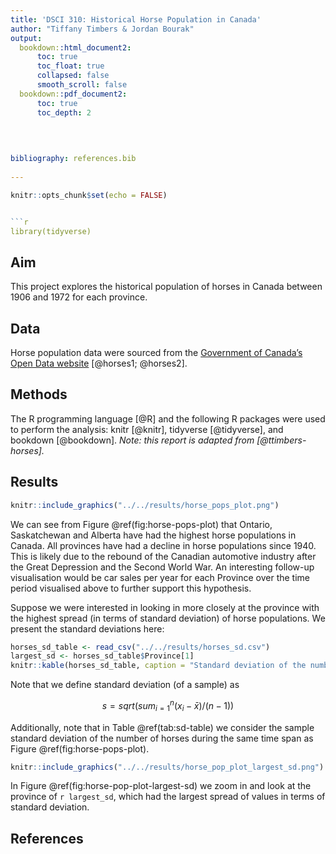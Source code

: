 ```yaml
---
title: 'DSCI 310: Historical Horse Population in Canada'
author: "Tiffany Timbers & Jordan Bourak"
output:
  bookdown::html_document2: 
      toc: true
      toc_float: true
      collapsed: false
      smooth_scroll: false
  bookdown::pdf_document2: 
      toc: true
      toc_depth: 2

      
      
     
bibliography: references.bib  
      
---
```


```r
knitr::opts_chunk$set(echo = FALSE)


```r
library(tidyverse)
```

## Aim

This project explores the historical population of horses in Canada between 1906 and 1972 for each province.


## Data

Horse population data were sourced from the [Government of Canada's Open Data website](http://open.canada.ca/en/open-data) [@horses1; @horses2].

## Methods

The R programming language [@R] and the following R packages were used to perform the analysis: knitr [@knitr], tidyverse [@tidyverse], and bookdown [@bookdown]. *Note: this report is adapted from [@ttimbers-horses].*

## Results

```r
knitr::include_graphics("../../results/horse_pops_plot.png")
```


We can see from Figure \@ref(fig:horse-pops-plot) that Ontario, Saskatchewan and Alberta have had the highest horse populations in Canada. All provinces have had a decline in horse populations since 1940. This is likely due to the rebound of the Canadian automotive industry after the Great Depression and the Second World War. An interesting follow-up visualisation would be car sales per year for each Province over the time period visualised above to further support this hypothesis.

Suppose we were interested in looking in more closely at the province with the highest spread (in terms of standard deviation) of horse populations. We present the standard deviations here:

```r
horses_sd_table <- read_csv("../../results/horses_sd.csv")
largest_sd <- horses_sd_table$Province[1]
knitr::kable(horses_sd_table, caption = "Standard deviation of the number of horses in Canadian provinces")
```

Note that we define standard deviation (of a sample) as

$$s = sqrt( sum_{i = 1}^n(x_i - \bar{x}) / (n-1))$$

Additionally, note that in Table \@ref(tab:sd-table) we consider the sample standard deviation of the number of horses during the same time span as Figure \@ref(fig:horse-pops-plot).

```r

knitr::include_graphics("../../results/horse_pop_plot_largest_sd.png")
```

In Figure \@ref(fig:horse-pop-plot-largest-sd) we zoom in and look at the province of `r largest_sd`, which had the largest spread of values in terms of standard deviation.


## References

